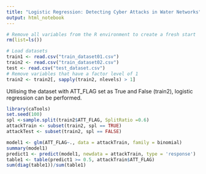 ```yaml
---
title: "Logistic Regression: Detecting Cyber Attacks in Water Networks"
output: html_notebook
---
```


```r
# Remove all variables from the R environment to create a fresh start
rm(list=ls())

# Load datasets
train1 <- read.csv("train_dataset01.csv")
train2 <- read.csv("train_dataset02.csv")
test <- read.csv("test_dataset.csv")
# Remove variables that have a factor level of 1 
train2 <- train2[, sapply(train2, nlevels) > 1]
```


Utilising the dataset with ATT_FLAG set as True and False (train2), logistic regression can be performed.
```r
library(caTools)
set.seed(100)
spl <-sample.split(train2$ATT_FLAG, SplitRatio =0.6)
attackTrain <- subset(train2, spl == TRUE)
attackTest <- subset(train2, spl == FALSE)
```

```r
model1 <- glm(ATT_FLAG~., data = attackTrain, family = binomial)
summary(model1)
predict1 <- predict(model1, newdata = attackTrain, type = 'response')
table1 <- table(predict1 >= 0.5, attackTrain$ATT_FLAG)
sum(diag(table1))/sum(table1)
```

